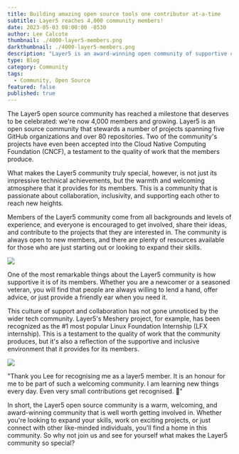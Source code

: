 ```yaml
---
title: Building amazing open source tools one contributor at-a-time
subtitle: Layer5 reaches 4,000 community members!
date: 2023-05-03 08:00:00 -0530
author: Lee Calcote
thumbnail: ./4000-layer5-members.png
darkthumbnail: ./4000-layer5-members.png
description: "Layer5 is an award-winning open community of supportive contributors"
type: Blog
category: Community
tags:
  - Community, Open Source
featured: false
published: true
---
```



<BlogWrapper>

The Layer5 open source community has reached a milestone that deserves to be celebrated: we're now 4,000 members and growing. Layer5 is an open source community that stewards a number of projects spanning five GitHub organizations and over 80 repositories. Two of the community's projects have even been accepted into the Cloud Native Computing Foundation (CNCF), a testament to the quality of work that the members produce.

What makes the Layer5 community truly special, however, is not just its impressive technical achievements, but the warmth and welcoming atmosphere that it provides for its members. This is a community that is passionate about collaboration, inclusivity, and supporting each other to reach new heights.

Members of the Layer5 community come from all backgrounds and levels of experience, and everyone is encouraged to get involved, share their ideas, and contribute to the projects that they are interested in. The community is always open to new members, and there are plenty of resources available for those who are just starting out or looking to expand their skills.

<img src={playfield} />

One of the most remarkable things about the Layer5 community is how supportive it is of its members. Whether you are a newcomer or a seasoned veteran, you will find that people are always willing to lend a hand, offer advice, or just provide a friendly ear when you need it.

This culture of support and collaboration has not gone unnoticed by the wider tech community. Layer5's Meshery project, for example, has been recognized as the #1 most popular Linux Foundation Internship (LFX internship). This is a testament to the quality of work that the community produces, but it's also a reflection of the supportive and inclusive environment that it provides for its members.

<img src={mesheryMostPopular} />

"Thank you Lee for recognising me as a layer5 member. It is an honour for me to be part of such a welcoming community.
I am learning new things every day. Even very small contributions get recognised. :slightly_smiling_face:"

In short, the Layer5 open source community is a warm, welcoming, and award-winning community that is well worth getting involved in. Whether you're looking to expand your skills, work on exciting projects, or just connect with other like-minded individuals, you'll find a home in this community. So why not join us and see for yourself what makes the <Link to="/community">Layer5 community</Link> so special?

</BlogWrapper>